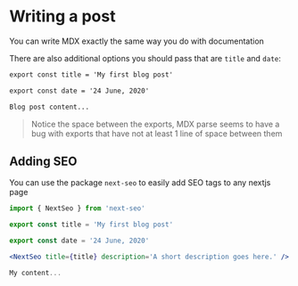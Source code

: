 # Writing a post

You can write MDX exactly the same way you do with documentation

There are also additional options you should pass that are `title` and `date`:

```md
export const title = 'My first blog post'

export const date = '24 June, 2020'

Blog post content...
```

> Notice the space between the exports, MDX parse seems to have a bug with exports that have not at least 1 line of space between them

## Adding SEO

You can use the package `next-seo` to easily add SEO tags to any nextjs page

```jsx
import { NextSeo } from 'next-seo'

export const title = 'My first blog post'

export const date = '24 June, 2020'

<NextSeo title={title} description='A short description goes here.' />

My content...
```

